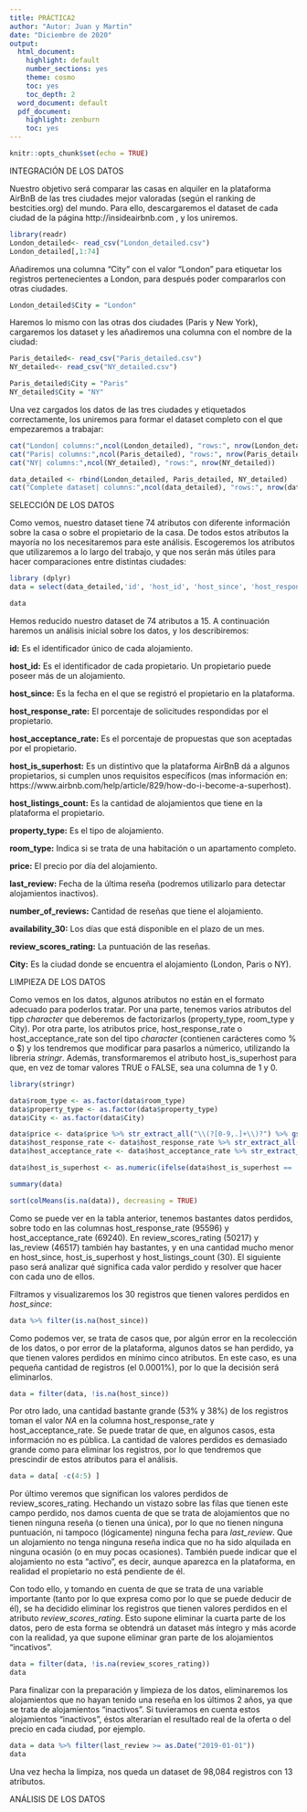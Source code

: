 ```yaml
---
title: PRÁCTICA2
author: "Autor: Juan y Martin"
date: "Diciembre de 2020"
output:
  html_document:
    highlight: default
    number_sections: yes
    theme: cosmo
    toc: yes
    toc_depth: 2
  word_document: default
  pdf_document:
    highlight: zenburn
    toc: yes
---
```


```r
knitr::opts_chunk$set(echo = TRUE)
```

INTEGRACIÓN DE LOS DATOS

Nuestro objetivo será comparar las casas en alquiler en la plataforma AirBnB de las tres ciudades mejor valoradas (según el ranking de bestcities.org) del mundo. Para ello, descargaremos el dataset de cada ciudad de la página http://insideairbnb.com , y los uniremos. 


```r
library(readr)
London_detailed<- read_csv("London_detailed.csv")
London_detailed[,1:74]
```

Añadiremos una columna "City" con el valor "London" para etiquetar los registros pertenecientes a London, para después poder compararlos con otras ciudades. 

```r
London_detailed$City = "London"
```

Haremos lo mismo con las otras dos ciudades (Paris y New York), cargaremos los dataset y les añadiremos una columna con el nombre de la ciudad: 

```r
Paris_detailed<- read_csv("Paris_detailed.csv")
NY_detailed<- read_csv("NY_detailed.csv")

Paris_detailed$City = "Paris"
NY_detailed$City = "NY"
```

Una vez cargados los datos de las tres ciudades y etiquetados correctamente, los uniremos para formar el dataset completo con el que empezaremos a trabajar: 

```r
cat("London| columns:",ncol(London_detailed), "rows:", nrow(London_detailed))
cat("Paris| columns:",ncol(Paris_detailed), "rows:", nrow(Paris_detailed))
cat("NY| columns:",ncol(NY_detailed), "rows:", nrow(NY_detailed))

```
```r
data_detailed <- rbind(London_detailed, Paris_detailed, NY_detailed) 
cat("Complete dataset| columns:",ncol(data_detailed), "rows:", nrow(data_detailed))

```

SELECCIÓN DE LOS DATOS

Como vemos, nuestro dataset tiene 74 atributos con diferente información sobre la casa o sobre el propietario de la casa. De todos estos atributos la mayoría no los necesitaremos para este análisis. Escogeremos los atributos que utilizaremos a lo largo del trabajo, y que nos serán más útiles para hacer comparaciones entre distintas ciudades:
```r
library (dplyr)
data = select(data_detailed,'id', 'host_id', 'host_since', 'host_response_rate', 'host_acceptance_rate', 'host_is_superhost', 'host_listings_count', 'property_type', 'room_type', 'price', 'last_review', 'number_of_reviews', 'availability_30','review_scores_rating', 'City')

data
```


Hemos reducido nuestro dataset de 74 atributos a 15. A continuación haremos un análisis inicial sobre los datos, y los describiremos: 


**id:** Es el identificador único de cada alojamiento. 

**host_id:** Es el identificador de cada propietario. Un propietario puede poseer más de un alojamiento. 

**host_since:** Es la fecha en el que se registró el propietario en la plataforma.

**host_response_rate:** El porcentaje de solicitudes respondidas por el propietario. 

**host_acceptance_rate:** Es el porcentaje de propuestas que son aceptadas por el propietario.

**host_is_superhost:** Es un distintivo que la plataforma AirBnB dá a algunos propietarios, si cumplen unos requisitos específicos (mas información en: https://www.airbnb.com/help/article/829/how-do-i-become-a-superhost).

**host_listings_count:** Es la cantidad de alojamientos que tiene en la plataforma el propietario. 

**property_type:** Es el tipo de alojamiento. 

**room_type:** Indica si se trata de una habitación o un apartamento completo.

**price:** El precio por día del alojamiento. 

**last_review:** Fecha de la última reseña (podremos utilizarlo para detectar alojamientos inactivos).

**number_of_reviews:** Cantidad de reseñas que tiene el alojamiento. 

**availability_30:** Los días que está disponible en el plazo de un mes. 

**review_scores_rating:** La puntuación de las reseñas. 

**City:** Es la ciudad donde se encuentra el alojamiento (London, Paris o NY).

LIMPIEZA DE LOS DATOS 

Como vemos en los datos, algunos atributos no están en el formato adecuado para poderlos tratar. Por una parte, tenemos varios atributos del tipp *character* que deberemos de factorizarlos (property_type, room_type y City). Por otra parte, los atributos price, host_response_rate o host_acceptance_rate son del tipo *character* (contienen carácteres como % o $) y los tendremos que modificar para pasarlos a númerico, utilizando la libreria *stringr*. Además, transformaremos el atributo host_is_superhost para que, en vez de tomar valores TRUE o FALSE, sea una columna de 1 y 0. 

```r
library(stringr)

data$room_type <- as.factor(data$room_type)
data$property_type <- as.factor(data$property_type)
data$City <- as.factor(data$City)

data$price <- data$price %>% str_extract_all("\\(?[0-9,.]+\\)?") %>% gsub(",", "", .) %>% as.numeric()
data$host_response_rate <- data$host_response_rate %>% str_extract_all("\\(?[0-9,.]+\\)?") %>% gsub(",", "", .) %>% as.numeric()
data$host_acceptance_rate <- data$host_acceptance_rate %>% str_extract_all("\\(?[0-9,.]+\\)?") %>% gsub(",", "", .) %>% as.numeric()

data$host_is_superhost <- as.numeric(ifelse(data$host_is_superhost == 'TRUE', 1, 0))

summary(data)
```

```r
sort(colMeans(is.na(data)), decreasing = TRUE)
```

Como se puede ver en la tabla anterior, tenemos bastantes datos perdidos, sobre todo en las columnas host_response_rate (95596) y host_acceptance_rate (69240). En review_scores_rating (50217) y las_review (46517) también hay bastantes, y en una cantidad mucho menor en host_since, host_is_superhost y host_listings_count (30). El siguiente paso será analizar qué significa cada valor perdido y resolver que hacer con cada uno de ellos. 

Filtramos y visualizaremos los 30 registros que tienen valores perdidos en *host_since*:
```r
data %>% filter(is.na(host_since))
```
Como podemos ver, se trata de casos que, por algún error en la recolección de los datos, o por error de la plataforma, algunos datos se han perdido, ya que tienen valores perdidos en mínimo cinco atributos. En este caso, es una pequeña cantidad de registros (el 0.0001%), por lo que la decisión será eliminarlos. 

```r
data = filter(data, !is.na(host_since))
```
Por otro lado, una cantidad bastante grande (53% y 38%) de los registros toman el valor *NA* en la columna host_response_rate y host_acceptance_rate. Se puede tratar de que, en algunos casos, esta información no es pública. La cantidad de valores perdidos es demasiado grande como para eliminar los registros, por lo que tendremos que prescindir de estos atributos para el análisis. 


```r
data = data[ -c(4:5) ]
```
Por último veremos que significan los valores perdidos de review_scores_rating. Hechando un vistazo sobre las filas que tienen este campo perdido, nos damos cuenta de que se trata de alojamientos que no tienen ninguna reseña (o tienen una única), por lo que no tienen ninguna puntuación, ni tampoco (lógicamente) ninguna fecha para *last_review*. Que un alojamiento no tenga ninguna reseña indica que no ha sido alquilada en ninguna ocasión (o en muy pocas ocasiones). También puede indicar  que el alojamiento no esta "activo", es decir, aunque aparezca en la plataforma, en realidad el propietario no está pendiente de él. 

Con todo ello, y tomando en cuenta de que se trata de una variable importante (tanto por lo que expresa como por lo que se puede deducir de él), se ha decidido eliminar los registros que tienen valores perdidos en el atributo *review_scores_rating*. Esto supone eliminar la cuarta parte de los datos, pero de esta forma se obtendrá un dataset más íntegro y más acorde con la realidad, ya que supone eliminar gran parte de los alojamientos "incativos". 

```r
data = filter(data, !is.na(review_scores_rating))
data
```

Para finalizar con la preparación y limpieza de los datos, eliminaremos los alojamientos que no hayan tenido una reseña en los últimos 2 años, ya que se trata de alojamientos "inactivos". Si tuvieramos en cuenta estos alojamientos "inactivos", éstos alterarían el resultado real de la oferta o del precio en cada ciudad, por ejemplo. 

```r
data = data %>% filter(last_review >= as.Date("2019-01-01"))
data
```

Una vez hecha la limpiza, nos queda un dataset de 98,084 registros con 13 atributos. 


ANÁLISIS DE LOS DATOS



